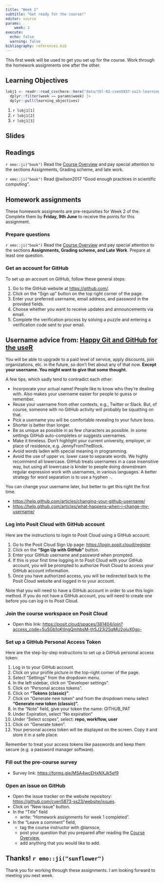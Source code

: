 ```yaml
---
title: "Week 1"
subtitle: "Get ready for the course!"
editor: source
params:
    week: 1
execute: 
  echo: false
  warning: false
bibliography: references.bib
---
```


```{=html}
<script defer data-domain="cven5837-ss23.github.io/website" src="https://plausible.io/js/plausible.js"></script>
```
This first week will be used to get you set up for the course. Work through the homework assignments one after the other.

## Learning Objectives

```r

lobj1 <- readr::read_csv(here::here("data/tbl-02-cven5837-ss23-learning-objectives.csv")) |> 
  dplyr::filter(week == params$week) |>
  dplyr::pull(learning_objectives)

```

1.  `r lobj1[1]`
2.  `r lobj1[2]`
3.  `r lobj1[3]`

## Slides

## Readings

`r emo::ji("book")` Read the [Course Overview](../index.html) and pay special attention to the sections Assignments, Grading scheme, and late work.

`r emo::ji("book")` Read @wilson2017 "Good enough practices in scientific computing".

## Homework assignments

These homework assigments are pre-requisities for Week 2 of the. Complete them by **Friday, 9th June** to receive the points for this assignment.

### Prepare questions

`r emo::ji("book")` Read the [Course Overview](../index.html) and pay special attention to the sections **Assignments, Grading scheme, and Late Work**. Prepare at least one question.

### Get an account for GitHub

To set up an account on GitHub, follow these general steps:

1.  Go to the GitHub website at <https://github.com/>.
2.  Click on the "Sign up" button on the top right corner of the page.
3.  Enter your preferred username, email address, and password in the provided fields.
4.  Choose whether you want to receive updates and announcements via email.
5.  Complete the verification process by solving a puzzle and entering a verification code sent to your email.

::: callout-tip
## Username advice from: [Happy Git and GitHub for the useR](https://happygitwithr.com/github-acct.html#github-acct)

You will be able to upgrade to a paid level of service, apply discounts, join organizations, etc. in the future, so don't fret about any of that now. **Except your username. You might want to give that some thought.**

A few tips, which sadly tend to contradict each other:

-   Incorporate your actual name! People like to know who they're dealing with. Also makes your username easier for people to guess or remember.
-   Reuse your username from other contexts, e.g., Twitter or Slack. But, of course, someone with no GitHub activity will probably be squatting on that.
-   Pick a username you will be comfortable revealing to your future boss.
-   Shorter is better than longer.
-   Be as unique as possible in as few characters as possible. In some settings GitHub auto-completes or suggests usernames.
-   Make it timeless. Don't highlight your current university, employer, or place of residence, e.g. JennyFromTheBlock.
-   Avoid words laden with special meaning in programming.
-   Avoid the use of upper vs. lower case to separate words. We highly recommend all lowercase. GitHub treats usernames in a case insensitive way, but using all lowercase is kinder to people doing downstream regular expression work with usernames, in various languages. A better strategy for word separation is to use a hyphen `-`.

You can change your username later, but better to get this right the first time.

-   <https://help.github.com/articles/changing-your-github-username/>
-   <https://help.github.com/articles/what-happens-when-i-change-my-username/>
:::

### Log into Posit Cloud with GitHub account

Here are the instructions to login to Posit Cloud using a GitHub account:

1.  Go to the Posit Cloud Sign Up page: <https://login.posit.cloud/register>
2.  Click on the **"Sign Up with GitHub"** button.
3.  Enter your GitHub username and password when prompted.
4.  If this is your first time logging in to Posit Cloud with your GitHub account, you will be prompted to authorize Posit Cloud to access your GitHub account information.
5.  Once you have authorized access, you will be redirected back to the Posit Cloud website and logged in to your account.

Note that you will need to have a GitHub account in order to use this login method. If you do not have a GitHub account, you will need to create one before you can log in to Posit Cloud.

### Join the course workspace on Posit Cloud

-   Open this link: <https://posit.cloud/spaces/381404/join?access_code=5uSGb1oKtIngQmhbsM-th5J23j2SqMU2oIuX0go->

### Set up a GitHub Personal Access Token

Here are the step-by-step instructions to set up a GitHub personal access token:

1.  Log in to your GitHub account.
2.  Click on your profile picture in the top-right corner of the page.
3.  Select "Settings" from the dropdown menu.
4.  In the left sidebar, click on "Developer settings".
5.  Click on "Personal access tokens".
6.  Click on **"Tokens (classic)"**.
7.  Click on "Generate new token" and from the dropdown menu select **"Generate new token (classic)".**
8.  In the "Note" field, give your token the name: GITHUB_PAT
9.  Under Expiration, select "No expiration"
10. Under "Select scopes", select: **repo, workflow, user**
11. Click on "Generate token".
12. Your personal access token will be displayed on the screen. Copy it and store it in a safe place.

Remember to treat your access tokens like passwords and keep them secure (e.g. a password manager software).

### Fill out the pre-course survey

-   Survey link: <https://forms.gle/MSA4wcEHxNXJk5ef9>

### Open an issue on GitHub

-   Open the issue tracker on the website repository: <https://github.com/cven5873-ss23/website/issues>.
-   Click on "New issue" button.
-   In the "Title" field
    -   write: "Homework assignments for week 1 completed".
-   In the "Leave a comment" field,
    -   tag the course instructor with @larnsce,
    -   post your question that you prepared after reading the [Course Overview](../index.html),
    -   add anything that you would like to add.

## Thanks! `r emo::ji("sunflower")`

Thank you for working through these assignments. I am looking forward to meeting you next week.
